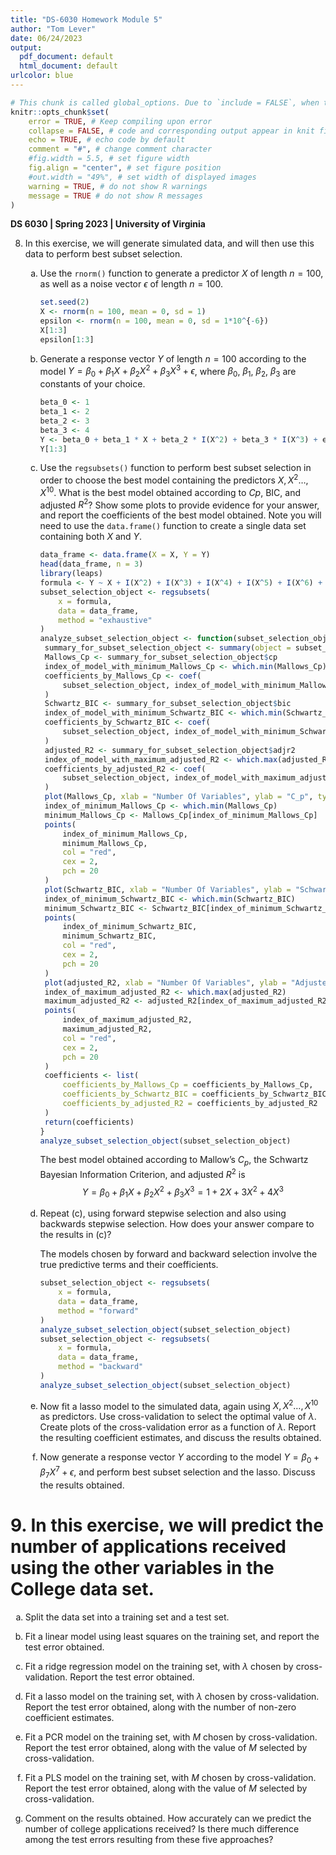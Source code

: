 ```yaml
---
title: "DS-6030 Homework Module 5"
author: "Tom Lever"
date: 06/24/2023
output:
  pdf_document: default
  html_document: default
urlcolor: blue
---
```


<!--- Below are global settings for knitr. You can override any of them by adding the changes to individual chunks --->
```r
# This chunk is called global_options. Due to `include = FALSE`, when the document is rendered, the chunk will be executed, but the results and code will not be included in the rendered document
knitr::opts_chunk$set(
    error = TRUE, # Keep compiling upon error
    collapse = FALSE, # code and corresponding output appear in knit file in separate blocks
    echo = TRUE, # echo code by default
    comment = "#", # change comment character
    #fig.width = 5.5, # set figure width
    fig.align = "center", # set figure position
    #out.width = "49%", # set width of displayed images
    warning = TRUE, # do not show R warnings
    message = TRUE # do not show R messages
)
```

**DS 6030 | Spring 2023 | University of Virginia **

8.  In this exercise, we will generate simulated data, and will then use this data to perform best subset selection.

    (a) Use the `rnorm()` function to generate a predictor $X$ of length $n = 100$, as well as a noise vector $\epsilon$ of length $n = 100$.
    
        ```r
        set.seed(2)
        X <- rnorm(n = 100, mean = 0, sd = 1)
        epsilon <- rnorm(n = 100, mean = 0, sd = 1*10^{-6})
        X[1:3]
        epsilon[1:3]
        ```

    (b) Generate a response vector $Y$ of length $n = 100$ according to the model $Y = \beta_0 + \beta_1X + \beta_2X^2 + \beta_3X^3 + \epsilon$, where $\beta_0$, $\beta_1$, $\beta_2$, $\beta_3$  are constants of your choice.
    
        ```r
        beta_0 <- 1
        beta_1 <- 2
        beta_2 <- 3
        beta_3 <- 4
        Y <- beta_0 + beta_1 * X + beta_2 * I(X^2) + beta_3 * I(X^3) + epsilon
        Y[1:3]
        ```

    (c) Use the `regsubsets()` function to perform best subset selection in order to choose the best model containing the predictors $X, X^2 \dots, X^{10}$. What is the best model obtained according to $Cp$, BIC, and adjusted $R^2$? Show some plots to provide evidence for your answer, and report the coefficients of the best model obtained. Note you will need to use the `data.frame()` function to create a single data set containing both $X$ and $Y$.
    
        ```r
        data_frame <- data.frame(X = X, Y = Y)
        head(data_frame, n = 3)
        library(leaps)
        formula <- Y ~ X + I(X^2) + I(X^3) + I(X^4) + I(X^5) + I(X^6) + I(X^7) + I(X^8) + I(X^9) + I(X^10)
        subset_selection_object <- regsubsets(
            x = formula,
            data = data_frame,
            method = "exhaustive"
        )
        analyze_subset_selection_object <- function(subset_selection_object) {
         summary_for_subset_selection_object <- summary(object = subset_selection_object)
         Mallows_Cp <- summary_for_subset_selection_object$cp
         index_of_model_with_minimum_Mallows_Cp <- which.min(Mallows_Cp)
         coefficients_by_Mallows_Cp <- coef(
             subset_selection_object, index_of_model_with_minimum_Mallows_Cp
         )
         Schwartz_BIC <- summary_for_subset_selection_object$bic
         index_of_model_with_minimum_Schwartz_BIC <- which.min(Schwartz_BIC)
         coefficients_by_Schwartz_BIC <- coef(
             subset_selection_object, index_of_model_with_minimum_Schwartz_BIC
         )
         adjusted_R2 <- summary_for_subset_selection_object$adjr2
         index_of_model_with_maximum_adjusted_R2 <- which.max(adjusted_R2)
         coefficients_by_adjusted_R2 <- coef(
             subset_selection_object, index_of_model_with_maximum_adjusted_R2
         )
         plot(Mallows_Cp, xlab = "Number Of Variables", ylab = "C_p", type = "l")
         index_of_minimum_Mallows_Cp <- which.min(Mallows_Cp)
         minimum_Mallows_Cp <- Mallows_Cp[index_of_minimum_Mallows_Cp]
         points(
             index_of_minimum_Mallows_Cp,
             minimum_Mallows_Cp,
             col = "red",
             cex = 2,
             pch = 20
         )
         plot(Schwartz_BIC, xlab = "Number Of Variables", ylab = "Schwartz BIC", type = "l")
         index_of_minimum_Schwartz_BIC <- which.min(Schwartz_BIC)
         minimum_Schwartz_BIC <- Schwartz_BIC[index_of_minimum_Schwartz_BIC]
         points(
             index_of_minimum_Schwartz_BIC,
             minimum_Schwartz_BIC,
             col = "red",
             cex = 2,
             pch = 20
         )
         plot(adjusted_R2, xlab = "Number Of Variables", ylab = "Adjusted R^2", type = "l")
         index_of_maximum_adjusted_R2 <- which.max(adjusted_R2)
         maximum_adjusted_R2 <- adjusted_R2[index_of_maximum_adjusted_R2]
         points(
             index_of_maximum_adjusted_R2,
             maximum_adjusted_R2,
             col = "red",
             cex = 2,
             pch = 20
         )
         coefficients <- list(
             coefficients_by_Mallows_Cp = coefficients_by_Mallows_Cp,
             coefficients_by_Schwartz_BIC = coefficients_by_Schwartz_BIC,
             coefficients_by_adjusted_R2 = coefficients_by_adjusted_R2
         )
         return(coefficients)
        }
        analyze_subset_selection_object(subset_selection_object)
        ```
        
        The best model obtained according to Mallow's $C_p$, the Schwartz Bayesian Information Criterion, and adjusted $R^2$ is
        $$Y = \beta_0 + \beta_1 X + \beta_2 X^2 + \beta_3 X^3 = 1 + 2 X + 3 X^2 + 4 X^3$$

    (d) Repeat (c), using forward stepwise selection and also using backwards stepwise selection. How does your answer compare to the results in (c)?
    
        The models chosen by forward and backward selection involve the true predictive terms and their coefficients.
    
        ```r
        subset_selection_object <- regsubsets(
            x = formula,
            data = data_frame,
            method = "forward"
        )
        analyze_subset_selection_object(subset_selection_object)
        subset_selection_object <- regsubsets(
            x = formula,
            data = data_frame,
            method = "backward"
        )
        analyze_subset_selection_object(subset_selection_object)
        ```

    (e) Now fit a lasso model to the simulated data, again using $X, X^2 \dots, X^{10}$ as predictors. Use cross-validation to select the optimal value of $\lambda$. Create plots of the cross-validation error as a function of $\lambda$. Report the resulting coefficient estimates, and discuss the results obtained.

    (f) Now generate a response vector $Y$ according to the model $Y = \beta_0 + \beta_7X^7 + \epsilon$, and perform best subset selection and the lasso. Discuss the results obtained.


# 9. In this exercise, we will predict the number of applications received using the other variables in the College data set.

(a) Split the data set into a training set and a test set.

(b) Fit a linear model using least squares on the training set, and report the test error obtained.

(c) Fit a ridge regression model on the training set, with $\lambda$ chosen by cross-validation. Report the test error obtained.

(d) Fit a lasso model on the training set, with $\lambda$ chosen by cross-validation. Report the test error obtained, along with the number of non-zero coefficient estimates.

(e) Fit a PCR model on the training set, with $M$ chosen by cross-validation. Report the test error obtained, along with the value of $M$ selected by cross-validation.

(f) Fit a PLS model on the training set, with $M$ chosen by cross-validation. Report the test error obtained, along with the value of $M$ selected by cross-validation.

(g) Comment on the results obtained. How accurately can we predict the number of college applications received? Is there much difference among the test errors resulting from these five approaches?
